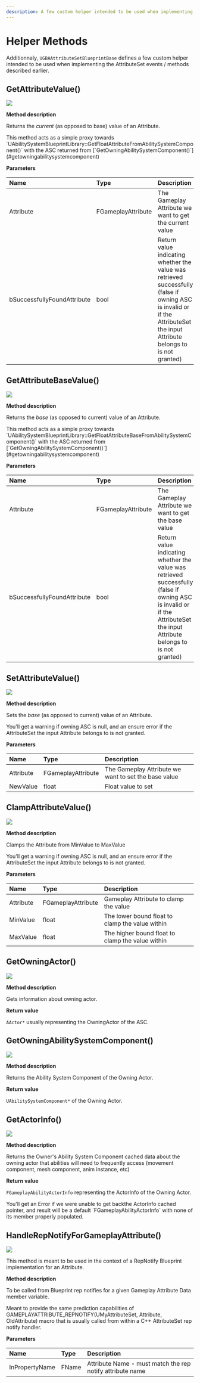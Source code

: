 ```yaml
---
description: A few custom helper intended to be used when implementing the BP exposed AttributeSet events / methods
---
```



# Helper Methods

Additionnaly, `UGBAAttributeSetBlueprintBase` defines a few custom helper intended to be used when implementing the AttributeSet events / methods described earlier.

## GetAttributeValue()

<Zoom>![](./helper-methods/AttributeSets_HelperMethods_01.png)</Zoom>

**Method description**

Returns the *current* (as opposed to base) value of an Attribute.

<Callout type="default">
This method acts as a simple proxy towards `UAbilitySystemBlueprintLibrary::GetFloatAttributeFromAbilitySystemComponent()` with the ASC returned from [`GetOwningAbilitySystemComponent()`](#getowningabilitysystemcomponent)
</Callout>

**Parameters**

| Name                          | Type                | Description                                               |
| :-----                        | :----               | :----                                                     |
| Attribute                     | FGameplayAttribute  | The Gameplay Attribute we want to get the current value  |
| bSuccessfullyFoundAttribute   | bool                | Return value indicating whether the value was retrieved successfully (false if owning ASC is invalid or if the AttributeSet the input Attribute belongs to is not granted) |

## GetAttributeBaseValue()

<Zoom>![](./helper-methods/AttributeSets_HelperMethods_02.png)</Zoom>

**Method description**

Returns the *base* (as opposed to current) value of an Attribute.

<Callout type="default">
This method acts as a simple proxy towards `UAbilitySystemBlueprintLibrary::GetFloatAttributeBaseFromAbilitySystemComponent()` with the ASC returned from [`GetOwningAbilitySystemComponent()`](#getowningabilitysystemcomponent)
</Callout>

**Parameters**

| Name                          | Type                | Description                                               |
| :-----                        | :----               | :----                                                     |
| Attribute                     | FGameplayAttribute  | The Gameplay Attribute we want to get the base value  |
| bSuccessfullyFoundAttribute   | bool                | Return value indicating whether the value was retrieved successfully (false if owning ASC is invalid or if the AttributeSet the input Attribute belongs to is not granted) |

## SetAttributeValue()

<Zoom>![](./helper-methods/AttributeSets_HelperMethods_03.png)</Zoom>

**Method description**

Sets the *base* (as opposed to current) value of an Attribute.

<Callout type="default">
You'll get a warning if owning ASC is null, and an ensure error if the AttributeSet the input Attribute belongs to is not granted.
</Callout>

**Parameters**

| Name        | Type                | Description                                           |
| :-----      | :----               | :----                                                 |
| Attribute   | FGameplayAttribute  | The Gameplay Attribute we want to set the base value  |
| NewValue    | float               | Float value to set                                    |

## ClampAttributeValue()

<Zoom>![](./helper-methods/AttributeSets_HelperMethods_04.png)</Zoom>

**Method description**

Clamps the Attribute from MinValue to MaxValue

<Callout type="default">
You'll get a warning if owning ASC is null, and an ensure error if the AttributeSet the input Attribute belongs to is not granted.
</Callout>

**Parameters**

| Name        | Type                | Description                                         |
| :-----      | :----               | :----                                               |
| Attribute   | FGameplayAttribute  | Gameplay Attribute to clamp the value               |
| MinValue    | float               | The lower bound float to clamp the value within     |
| MaxValue    | float               | The higher bound float to clamp the value within    |

## GetOwningActor()

<Zoom>![](./helper-methods/AttributeSets_HelperMethods_08.png)</Zoom>

**Method description**

Gets information about owning actor.

**Return value**

`AActor*` usually representing the OwningActor of the ASC.

## GetOwningAbilitySystemComponent()

<Zoom>![](./helper-methods/AttributeSets_HelperMethods_06.png)</Zoom>

**Method description**

Returns the Ability System Component of the Owning Actor.

**Return value**

`UAbilitySystemComponent*` of the Owning Actor.

## GetActorInfo()

<Zoom>![](./helper-methods/AttributeSets_HelperMethods_07.png)</Zoom>

**Method description**

Returns the Owner's Ability System Component cached data about the owning actor that abilities will need to frequently access (movement component, mesh component, anim instance, etc)

**Return value**

`FGameplayAbilityActorInfo` representing the ActorInfo of the Owning Actor.

<Callout type="default">
You'll get an Error if we were unable to get backthe ActorInfo cached pointer, and result will be a default `FGameplayAbilityActorInfo` with none of its member properly populated.
</Callout>

## HandleRepNotifyForGameplayAttribute()

<Zoom>![](./helper-methods/AttributeSets_HelperMethods_08.png)</Zoom>

<Callout type="warning">
This method is meant to be used in the context of a RepNotify Blueprint implementation for an Attribute.
</Callout>

**Method description**

To be called from Blueprint rep notifies for a given Gameplay Attribute Data member variable.

Meant to provide the same prediction capabilities of GAMEPLAYATTRIBUTE_REPNOTIFY(UMyAttributeSet, Attribute, OldAttribute) macro that is usually called from within a C++ AttributeSet rep notify handler.

**Parameters**

| Name              | Type   | Description                                                |
| :-----            | :----  | :----                                                      |
| InPropertyName    | FName  | Attribute Name - must match the rep notify attribute name  |